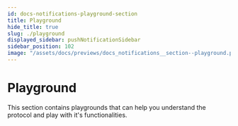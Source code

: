 ```yaml
---
id: docs-notifications-playground-section
title: Playground
hide_title: true
slug: ./playground
displayed_sidebar: pushNotificationSidebar
sidebar_position: 102
image: "/assets/docs/previews/docs_notifications__section--playground.png"
---
```


# Playground

This section contains playgrounds that can help you understand the protocol and play with it's functionalities.


<Head>
  <title>
    {"Playground section | Push Notifications | Push Documentation"}
  </title>
</Head>


<DocCardList />
